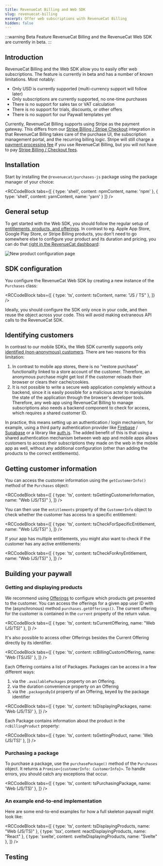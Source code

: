 ```yaml
---
title: RevenueCat Billing and Web SDK
slug: revenuecat-billing
excerpt: Offer web subscriptions with RevenueCat Billing
hidden: false
---
```

:::warning Beta Feature
RevenueCat Billing and the RevenueCat Web SDK are currently in beta.
:::
## Introduction
RevenueCat Billing and the Web SDK allow you to easily offer web subscriptions. The feature is currently in beta and has a number of known limitations. Most notably:

* Only USD is currently supported (multi-currency support will follow later)
* Only subscriptions are currently supported, no one-time purchases
* There is no support for sales tax or VAT calculation
* There is no support for trials, discounts, or other offers
* There is no support for our Paywall templates yet

Currently, RevenueCat Billing supports using Stripe as the payment gateway. This differs from our [Stripe Billing / Stripe Checkout](/getting-started/stripe) integration in that RevenueCat Billing takes care of the purchase UI, the subscription management portal, and the recurring billing logic. Stripe will still charge a [payment processing fee](https://stripe.com/pricing) if you use RevenueCat Billing, but you will not have to pay [Stripe Billing / Checkout fees](https://stripe.com/billing/pricing). 

## Installation

Start by installing the `@revenuecat/purchases-js` package using the package manager of your choice:


<RCCodeBlock tabs={[
    { type: 'shell', content: npmContent, name: 'npm' },
    { type: 'shell', content: yarnContent, name: 'yarn' }
]} />

## General setup

To get started with the Web SDK, you should follow the regular setup of [entitlements, products, and offerings](/getting-started/entitlements). In contrast to eg. Apple App Store, Google Play Store, or Stripe Billing products, you don't need to go somewhere else to configure your product and its duration and pricing, you can do that [right in the RevenueCat dashboard](/getting-started/entitlements/rc-billing-products):

![New product configuration page](/images/rc-billing/new-product-configuration.png)

## SDK configuration

You configure the RevenueCat Web SDK by creating a new instance of the `Purchases` class:


<RCCodeBlock tabs={[
    { type: 'ts', content: tsContent, name: "JS / TS" },
]} />

Ideally, you should configure the SDK only once in your code, and then reuse the object across your code. This will avoid making extraneous API calls to the RevenueCat SDK.

## Identifying customers

In contrast to our mobile SDKs, the Web SDK currently supports only [identified (non-anonymous) customers](/customers/user-ids). There are two reasons for this limitation:
1. In contrast to mobile app stores, there is no "restore purchase" functionality linked to a store account of the customer. Therefore, an anonymous purchase might get lost if the customer reloads their browser or clears their cache/cookies. 
2. It is not possible to write a secure web application completely without a backend, since it is easily possible for a malicious actor to manipulate the state of the application through the browser's developer tools. Therefore, any web app using RevenueCat Billing to manage subscriptions also needs a backend component to check for access, which requires a shared customer ID. 

In practice, this means setting up an authentication / login mechanism, for example, using a third party authentication provider like [Firebase](https://firebase.google.com/docs/auth) / [Supabase](https://supabase.com/docs/guides/auth) or a library like [auth.js](https://authjs.dev/). The added benefit of this is that using a shared authentication mechanism between web app and mobile apps allows customers to access their subscriptions they made on the web in the mobile app as well, without any additional configuration (other than adding the products to the correct entitlements).

## Getting customer information

You can access the customer information using the `getCustomerInfo()` method of the `Purchases` object:


<RCCodeBlock tabs={[
    { type: 'ts', content: tsGettingCustomerInformation, name: "Web (JS/TS)" },
]} />

You can then use the `entitlements` property of the `CustomerInfo` object to check whether the customer has access to a specific entitlement:


<RCCodeBlock tabs={[
    { type: 'ts', content: tsCheckForSpecificEntitlement, name: "Web (JS/TS)" },
]} />

If your app has multiple entitlements, you might also want to check if the customer has any active entitlements:


<RCCodeBlock tabs={[
    { type: 'ts', content: tsCheckForAnyEntitlement, name: "Web (JS/TS)" },
]} />

## Building your paywall

### Getting and displaying products

We recommend using [Offerings](/getting-started/entitlements#offerings) to configure which products get presented to the customer. You can access the offerings for a given app user ID with the (asynchronous) method `purchases.getOfferings()`. The current offering for the customer is contained in the `current` property of the return value. 


<RCCodeBlock tabs={[
    { type: 'ts', content: tsCurrentOffering, name: "Web (JS/TS)" },
]} />

It's also possible to access other Offerings besides the Current Offering directly by its identifier.


<RCCodeBlock tabs={[
    { type: 'ts', content: rcBillingCustomOffering, name: 'Web (TS/JS)' },
]} />

Each Offering contains a list of Packages. Packages can be access in a few different ways:

1. via the `.availablePackages` property on an Offering.
2. via the duration convenience property on an Offering
3. via the `.packagesById` property of an Offering, keyed by the package identifier


<RCCodeBlock tabs={[
    { type: 'ts', content: tsDisplayingPackages, name: 'Web (JS/TS)' },
]} />

Each Package contains information about the product in the `rcBillingProduct` property:


<RCCodeBlock tabs={[
    { type: 'ts', content: tsGettingProduct, name: 'Web (JS/TS)' },
]} />

### Purchasing a package

To purchase a package, use the `purchasePackage()` method of the `Purchases` object. It returns a `Promise<{customerInfo: CustomerInfo}>`. To handle errors, you should catch any exceptions that occur.


<RCCodeBlock tabs={[
    { type: 'ts', content: tsPurchasingPackage, name: 'Web (JS/TS)' },
]} />


### An example end-to-end implementation

Here are some end-to-end examples for how a full skeleton paywall might look like:


<RCCodeBlock tabs={[
    { type: 'ts', content: tsDisplayingProducts, name: "Web (JS/TS)" },
    { type: 'tsx', content: reactDisplayingProducts, name: "React" },
    { type: 'svelte', content: svelteDisplayingProducts, name: "Svelte" },
]} />


## Testing